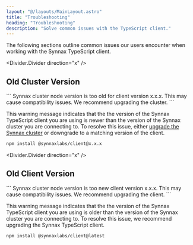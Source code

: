 ```yaml
---
layout: "@/layouts/MainLayout.astro"
title: "Troubleshooting"
heading: "Troubleshooting"
description: "Solve common issues with the TypeScript client."
---
```


The following sections outline common issues our users encounter when working
with the Synnax TypeScript client.

<Divider.Divider direction="x" />

## Old Cluster Version

<div class="warning">
```
Synnax cluster node version is too old for client version x.x.x.
This may cause compatibility issues. We recommend upgrading the cluster.
```
</div>

This warning message indicates that the the version of the Synnax TypeScript client
you are using is newer than the version of the Synnax cluster you are connecting to. To
resolve this issue, either [upgrade the Synnax cluster](/reference/cluster/installation) 
or downgrade to a matching version of the client.

```sh
npm install @synnaxlabs/client@x.x.x
```

<Divider.Divider direction="x" />

## Old Client Version

<div class="warning">
```
Synnax cluster node version is too new client version x.x.x.
This may cause compatibility issues. We recommend upgrading the client.
```
</div>

This warning message indicates that the the version of the Synnax TypeScript client
you are using is older than the version of the Synnax cluster you are connecting to. To
resolve this issue, we recommend upgrading the Synnax TypeScript client.

```sh
npm install @synnaxlabs/client@latest
```

